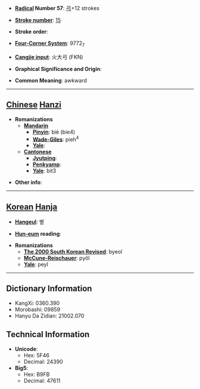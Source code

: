* '''[[Wiktionary:Chinese radical index| Radical]] Number 57''': [[Wiktionary:Chinese radical index 弓|弓]]+12 strokes

* '''[[Wiktionary:Chinese total strokes index|Stroke number]]''': [[Wiktionary:Chinese total strokes index 15|15]]

* '''Stroke order''': 

* '''[[Wiktionary:Chinese four corner index|Four-Corner System]]''': 9772<sub>7</sub>

* '''[[Wiktionary:Chinese Cangjie index|Cangjie input]]''': 火大弓 (FKN)

* '''Graphical Significance and Origin''': 

* '''Common Meaning''': awkward

----

== [[Chinese]] [[Hanzi]] ==

* '''Romanizations'''
** '''[[Mandarin]]'''
*** '''[[Pinyin]]''': biè (bie4)
*** '''[[Wade-Giles]]''': pieh<sup>4</sup>
*** '''[[Yale]]''': 
** '''[[Cantonese]]'''
*** '''[[Jyutping]]''':
*** '''[[Penkyamp]]''': 
*** '''[[Yale]]''': bit3

* '''Other info''': 

----

== [[Korean]] [[Hanja]] ==

* '''[[Hangeul]]''': 별

* '''[[Hun-eum]] reading''': 

* '''Romanizations'''
** '''[[The 2000 South Korean Revised Romanization|The 2000 South Korean Revised]]''': byeol
** '''[[McCune-Reischauer]]''': pyŏl
** '''[[Yale]]''': peyl

----

== Dictionary Information ==

* KangXi: 0360.390
* Morobashi: 09859
* Hanyu Da Zidian: 21002.070

== Technical Information ==

* '''Unicode''':
** Hex: 5F46
** Decimal: 24390
* '''Big5''':
** Hex: B9FB
** Decimal: 47611